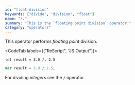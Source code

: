 ```yaml
---
id: "float-division"
keywords: ["divide", "division", "float"]
name: "/."
summary: "This is the `floating point division` operator."
category: "operators"
---
```


This operator performs *floating point* division.

<CodeTab labels={["ReScript", "JS Output"]}>

```res
let result = 3.0 /. 2.5
```

```js
var result = 3.0 / 2.5;
```

</CodeTab>

For dividing *integers* see the `/` operator.
